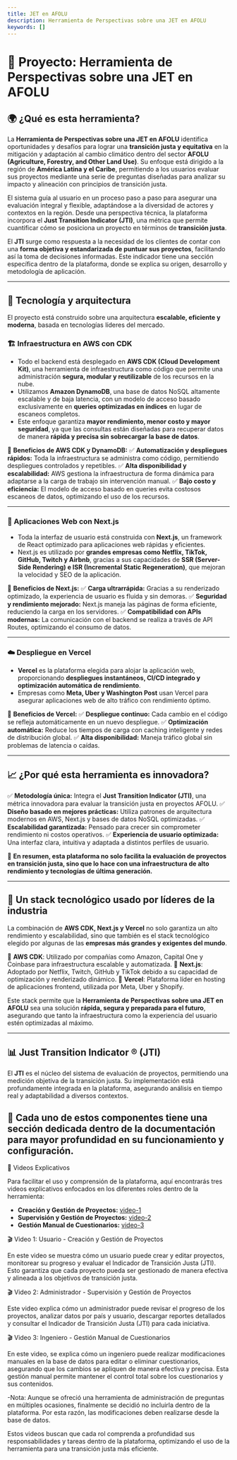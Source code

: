 ```yaml
---
title: JET en AFOLU
description: Herramienta de Perspectivas sobre una JET en AFOLU
keywords: []
---
```


# 📌 Proyecto: Herramienta de Perspectivas sobre una JET en AFOLU

## 🌍 ¿Qué es esta herramienta?

La **Herramienta de Perspectivas sobre una JET en AFOLU** identifica oportunidades y desafíos para lograr una **transición justa y equitativa** en la mitigación y adaptación al cambio climático dentro del sector **AFOLU (Agriculture, Forestry, and Other Land Use)**. Su enfoque está dirigido a la región de **América Latina y el Caribe**, permitiendo a los usuarios evaluar sus proyectos mediante una serie de preguntas diseñadas para analizar su impacto y alineación con principios de transición justa.

El sistema guía al usuario en un proceso paso a paso para asegurar una evaluación integral y flexible, adaptándose a la diversidad de actores y contextos en la región. Desde una perspectiva técnica, la plataforma incorpora el **Just Transition Indicator (JTI)**, una métrica que permite cuantificar cómo se posiciona un proyecto en términos de **transición justa**.

El **JTI** surge como respuesta a la necesidad de los clientes de contar con una **forma objetiva y estandarizada de puntuar sus proyectos**, facilitando así la toma de decisiones informadas. Este indicador tiene una sección específica dentro de la plataforma, donde se explica su origen, desarrollo y metodología de aplicación.

---

## 🚀 Tecnología y arquitectura

El proyecto está construido sobre una arquitectura **escalable, eficiente y moderna**, basada en tecnologías líderes del mercado.

### 🏗️ Infraestructura en AWS con CDK

- Todo el backend está desplegado en **AWS CDK (Cloud Development Kit)**, una herramienta de infraestructura como código que permite una administración **segura, modular y reutilizable** de los recursos en la nube.
- Utilizamos **Amazon DynamoDB**, una base de datos NoSQL altamente escalable y de baja latencia, con un modelo de acceso basado exclusivamente en **queries optimizadas en índices** en lugar de escaneos completos.
- Este enfoque garantiza **mayor rendimiento, menor costo y mayor seguridad**, ya que las consultas están diseñadas para recuperar datos de manera **rápida y precisa sin sobrecargar la base de datos**.

📌 **Beneficios de AWS CDK y DynamoDB:**
✅ **Automatización y despliegues rápidos:** Toda la infraestructura se administra como código, permitiendo despliegues controlados y repetibles.
✅ **Alta disponibilidad y escalabilidad:** AWS gestiona la infraestructura de forma dinámica para adaptarse a la carga de trabajo sin intervención manual.
✅ **Bajo costo y eficiencia:** El modelo de acceso basado en queries evita costosos escaneos de datos, optimizando el uso de los recursos.

---

### 🎨 Aplicaciones Web con Next.js

- Toda la interfaz de usuario está construida con **Next.js**, un framework de React optimizado para aplicaciones web rápidas y eficientes.
- Next.js es utilizado por **grandes empresas como Netflix, TikTok, GitHub, Twitch y Airbnb**, gracias a sus capacidades de **SSR (Server-Side Rendering) e ISR (Incremental Static Regeneration)**, que mejoran la velocidad y SEO de la aplicación.

📌 **Beneficios de Next.js:**
✅ **Carga ultrarrápida:** Gracias a su renderizado optimizado, la experiencia de usuario es fluida y sin demoras.
✅ **Seguridad y rendimiento mejorado:** Next.js maneja las páginas de forma eficiente, reduciendo la carga en los servidores.
✅ **Compatibilidad con APIs modernas:** La comunicación con el backend se realiza a través de API Routes, optimizando el consumo de datos.

---

### ☁️ Despliegue en Vercel

- **Vercel** es la plataforma elegida para alojar la aplicación web, proporcionando **despliegues instantáneos, CI/CD integrado y optimización automática de rendimiento**.
- Empresas como **Meta, Uber y Washington Post** usan Vercel para asegurar aplicaciones web de alto tráfico con rendimiento óptimo.

📌 **Beneficios de Vercel:**
✅ **Despliegue continuo:** Cada cambio en el código se refleja automáticamente en un nuevo despliegue.
✅ **Optimización automática:** Reduce los tiempos de carga con caching inteligente y redes de distribución global.
✅ **Alta disponibilidad:** Maneja tráfico global sin problemas de latencia o caídas.

---

## 📈 ¿Por qué esta herramienta es innovadora?

✅ **Metodología única:** Integra el **Just Transition Indicator (JTI)**, una métrica innovadora para evaluar la transición justa en proyectos AFOLU.
✅ **Diseño basado en mejores prácticas:** Utiliza patrones de arquitectura modernos en AWS, Next.js y bases de datos NoSQL optimizadas.
✅ **Escalabilidad garantizada:** Pensado para crecer sin comprometer rendimiento ni costos operativos.
✅ **Experiencia de usuario optimizada:** Una interfaz clara, intuitiva y adaptada a distintos perfiles de usuario.

📌 **En resumen, esta plataforma no solo facilita la evaluación de proyectos en transición justa, sino que lo hace con una infraestructura de alto rendimiento y tecnologías de última generación.**

---

## 🌟 Un stack tecnológico usado por líderes de la industria

La combinación de **AWS CDK, Next.js y Vercel** no solo garantiza un alto rendimiento y escalabilidad, sino que también es el stack tecnológico elegido por algunas de las **empresas más grandes y exigentes del mundo**.

🔹 **AWS CDK**: Utilizado por compañías como Amazon, Capital One y Coinbase para infraestructura escalable y automatizada.
🔹 **Next.js**: Adoptado por Netflix, Twitch, GitHub y TikTok debido a su capacidad de optimización y renderizado dinámico.
🔹 **Vercel**: Plataforma líder en hosting de aplicaciones frontend, utilizada por Meta, Uber y Shopify.

Este stack permite que la **Herramienta de Perspectivas sobre una JET en AFOLU** sea una solución **rápida, segura y preparada para el futuro**, asegurando que tanto la infraestructura como la experiencia del usuario estén optimizadas al máximo.

---

## 📊 Just Transition Indicator ® (JTI)

El **JTI** es el núcleo del sistema de evaluación de proyectos, permitiendo una medición objetiva de la transición justa. Su implementación está profundamente integrada en la plataforma, asegurando análisis en tiempo real y adaptabilidad a diversos contextos.

📌 **Cada uno de estos componentes tiene una sección dedicada dentro de la documentación para mayor profundidad en su funcionamiento y configuración.**
---

🎥 Videos Explicativos

Para facilitar el uso y comprensión de la plataforma, aquí encontrarás tres videos explicativos enfocados en los diferentes roles dentro de la herramienta:

- **Creación y Gestión de Proyectos:** [video-1](https://www.loom.com/share/ee52dad4a83f4b91afca015720a073d2)
- **Supervisión y Gestión de Proyectos:** [video-2](https://www.loom.com/share/b485543c10d44c9d8bc651e8178feea2)
- **Gestión Manual de Cuestionarios:** [video-3](https://www.loom.com/share/83b375ebc6094bc69bc475646a76f4d9)

🎬 Video 1: Usuario - Creación y Gestión de Proyectos

En este video se muestra cómo un usuario puede crear y editar proyectos, monitorear su progreso y evaluar el Indicador de Transición Justa (JTI). Esto garantiza que cada proyecto pueda ser gestionado de manera efectiva y alineada a los objetivos de transición justa.

🎬 Video 2: Administrador - Supervisión y Gestión de Proyectos

Este video explica cómo un administrador puede revisar el progreso de los proyectos, analizar datos por país y usuario, descargar reportes detallados y consultar el Indicador de Transición Justa (JTI) para cada iniciativa.

🎬 Video 3: Ingeniero - Gestión Manual de Cuestionarios

En este video, se explica cómo un ingeniero puede realizar modificaciones manuales en la base de datos para editar o eliminar cuestionarios, asegurando que los cambios se apliquen de manera efectiva y precisa. Esta gestión manual permite mantener el control total sobre los cuestionarios y sus contenidos.

-Nota: Aunque se ofreció una herramienta de administración de preguntas en múltiples ocasiones, finalmente se decidió no incluirla dentro de la plataforma. Por esta razón, las modificaciones deben realizarse desde la base de datos.

Estos videos buscan que cada rol comprenda a profundidad sus responsabilidades y tareas dentro de la plataforma, optimizando el uso de la herramienta para una transición justa más eficiente.
